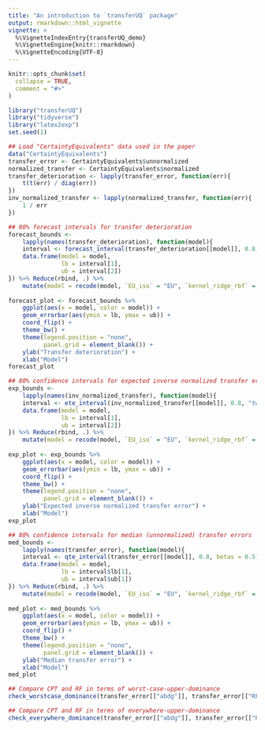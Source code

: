 ```yaml
---
title: "An introduction to `transferUQ` package"
output: rmarkdown::html_vignette
vignette: >
  %\VignetteIndexEntry{transferUQ_demo}
  %\VignetteEngine{knitr::rmarkdown}
  %\VignetteEncoding{UTF-8}
---
```


```r
knitr::opts_chunk$set(
  collapse = TRUE,
  comment = "#>"
)
```

```r
library("transferUQ")
library("tidyverse")
library("latex2exp")
set.seed(1)
```

```r
## Load "CertaintyEquivalents" data used in the paper
data("CertaintyEquivalents")
transfer_error <- CertaintyEquivalents$unnormalized
normalized_transfer <- CertaintyEquivalents$normalized
transfer_deterioration <- lapply(transfer_error, function(err){
    t(t(err) / diag(err))
})
inv_normalized_transfer <- lapply(normalized_transfer, function(err){
    1 / err
})
```

```r
## 80% forecast intervals for transfer deterioration
forecast_bounds <-
    lapply(names(transfer_deterioration), function(model){
    interval <- forecast_interval(transfer_deterioration[[model]], 0.8, "two")
    data.frame(model = model,
               lb = interval[1],
               ub = interval[2])
}) %>% Reduce(rbind, .) %>%
    mutate(model = recode(model, `EU_iso` = "EU", `kernel_ridge_rbf` = "Ridge"))
    
forecast_plot <- forecast_bounds %>%
    ggplot(aes(x = model, color = model)) +
    geom_errorbar(aes(ymin = lb, ymax = ub)) +
    coord_flip() +
    theme_bw() + 
    theme(legend.position = "none",
          panel.grid = element_blank()) +
    ylab("Transfer deterioration") +
    xlab("Model")
forecast_plot
```

```r
## 80% confidence intervals for expected inverse normalized transfer errors
exp_bounds <-
    lapply(names(inv_normalized_transfer), function(model){
    interval <- ete_interval(inv_normalized_transfer[[model]], 0.8, "two")
    data.frame(model = model,
               lb = interval[1],
               ub = interval[2])
}) %>% Reduce(rbind, .) %>%
    mutate(model = recode(model, `EU_iso` = "EU", `kernel_ridge_rbf` = "Ridge"))
    
exp_plot <- exp_bounds %>%
    ggplot(aes(x = model, color = model)) +
    geom_errorbar(aes(ymin = lb, ymax = ub)) +
    coord_flip() +
    theme_bw() + 
    theme(legend.position = "none",
          panel.grid = element_blank()) +
    ylab("Expected inverse normalized transfer error") +
    xlab("Model")
exp_plot
```

```r
## 80% confidence intervals for median (unnormalized) transfer errors
med_bounds <-
    lapply(names(transfer_error), function(model){
    interval <- qte_interval(transfer_error[[model]], 0.8, betas = 0.5)
    data.frame(model = model,
               lb = interval$lb[1],
               ub = interval$ub[1])
}) %>% Reduce(rbind, .) %>%
    mutate(model = recode(model, `EU_iso` = "EU", `kernel_ridge_rbf` = "Ridge"))
    
med_plot <- med_bounds %>%
    ggplot(aes(x = model, color = model)) +
    geom_errorbar(aes(ymin = lb, ymax = ub)) +
    coord_flip() +
    theme_bw() + 
    theme(legend.position = "none",
          panel.grid = element_blank()) +
    ylab("Median transfer error") +
    xlab("Model")
med_plot
```
```r
## Compare CPT and RF in terms of worst-case-upper-dominance
check_worstcase_dominance(transfer_error[["abdg"]], transfer_error[["RF"]])
```

```r
## Compare CPT and RF in terms of everywhere-upper-dominance
check_everywhere_dominance(transfer_error[["abdg"]], transfer_error[["RF"]])
```

